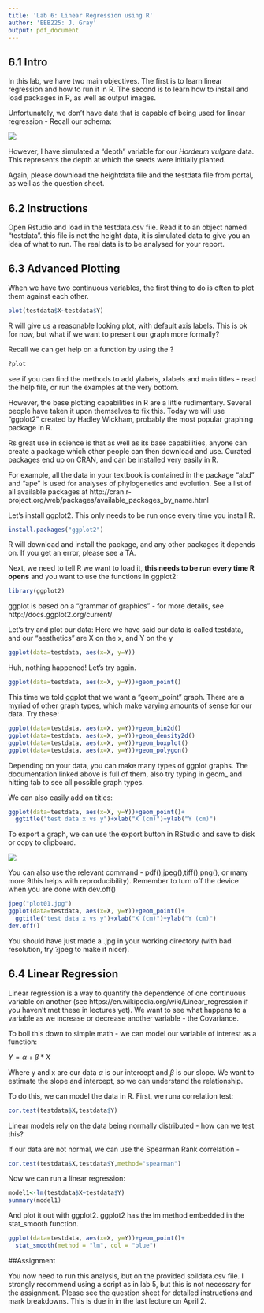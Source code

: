 ```yaml
---
title: 'Lab 6: Linear Regression using R'
author: 'EEB225: J. Gray'
output: pdf_document
---
```

  
## 6.1 Intro

  
In this lab, we have two main objectives. The first is to learn linear regression and how to run it in R. The second is to learn how to install and load packages in R, as well as output images.

Unfortunately, we don't have data that is capable of being used for linear regression - Recall our schema:

![](schema.jpg)


However, I have simulated a "depth" variable for our *Hordeum vulgare* data. This represents the depth at which the seeds were initially planted. 

Again, please download the heightdata file and the testdata file from portal, as well as the question sheet.


## 6.2 Instructions

Open Rstudio and load in the testdata.csv file. Read it to an object named "testdata". this file is not the height data, it is simulated data to give you an idea of what to run. The real data is to be analysed for your report.


## 6.3 Advanced Plotting

When we have two continuous variables, the first thing to do is often to plot them against each other.

```r
plot(testdata$X~testdata$Y)
```

R will give us a reasonable looking plot, with default axis labels. This is ok for now, but what if we want to present our graph more formally?

Recall we can get help on a function by using the ?

```r
?plot
```

see if you can find the methods to add ylabels, xlabels and main titles - read the help file, or run the examples at the very bottom.

However, the base plotting capabilities in R are a little rudimentary. Several people have taken it upon themselves to fix this. Today we will use "ggplot2" created by Hadley Wickham, probably the most popular graphing package in R. 

Rs great use in science is that as well as its base capabilities, anyone can create a package which other people can then download and use. Curated packages end up on CRAN, and can be installed very easily in R. 

For example, all the data in your textbook is contained in the package "abd" and "ape" is used for analyses of phylogenetics and evolution. See a list of all available packages at http://cran.r-project.org/web/packages/available_packages_by_name.html

Let's install ggplot2. This only needs to be run once every time you install R.

```r
install.packages("ggplot2")
```

R will download and install the package, and any other packages it depends on. If you get an error, please see a TA.

Next, we need to tell R we want to load it, **this needs to be run every time R opens** and you want to use the functions in ggplot2:


```r
library(ggplot2)
```

ggplot is based on a "grammar of graphics" - for more details, see http://docs.ggplot2.org/current/

Let's try and plot our data: Here we have said our data is called testdata, and our "aesthetics" are X on the x, and Y on the y 

```r
ggplot(data=testdata, aes(x=X, y=Y))
```

Huh, nothing happened! Let's try again.

```r
ggplot(data=testdata, aes(x=X, y=Y))+geom_point()
```

This time we told ggplot that we want a "geom_point" graph. There are a myriad of other graph types, which make varying amounts of sense for our data. Try these:

```r
ggplot(data=testdata, aes(x=X, y=Y))+geom_bin2d()
ggplot(data=testdata, aes(x=X, y=Y))+geom_density2d()
ggplot(data=testdata, aes(x=X, y=Y))+geom_boxplot()
ggplot(data=testdata, aes(x=X, y=Y))+geom_polygon()
```

Depending on your data, you can make many types of ggplot graphs. The documentation linked above is full of them, also try typing in geom_ and hitting tab to see all possible graph types.

We can also easily add on titles:

```r
ggplot(data=testdata, aes(x=X, y=Y))+geom_point()+
  ggtitle("test data x vs y")+xlab("X (cm)")+ylab("Y (cm)")
```

To export a graph, we can use the export button in RStudio and save to disk or copy to clipboard.

![](export.jpg)

You can also use the relevant command - pdf(),jpeg(),tiff(),png(), or many more 9this helps with reproducibility). Remember to turn off the device when you are done with dev.off()

```r
jpeg("plot01.jpg")
ggplot(data=testdata, aes(x=X, y=Y))+geom_point()+
  ggtitle("test data x vs y")+xlab("X (cm)")+ylab("Y (cm)")
dev.off()
```


You should have just made a .jpg in your working directory (with bad resolution, try ?jpeg to make it nicer).


## 6.4 Linear Regression

Linear regression is a way to quantify the dependence of one continuous variable on another (see https://en.wikipedia.org/wiki/Linear_regression if you haven't met these in lectures yet). We want to see what happens to a variable as we increase or decrease another variable - the Covariance.

To boil this down to simple math - we can model our variable of interest as a function:

$Y=\alpha + \beta * X$

Where y and x are our data $\alpha$ is our intercept and $\beta$ is our slope. We want to estimate the slope and intercept, so we can understand the relationship.

To do this, we can model the data in R. First, we runa correlation test:

```r
cor.test(testdata$X,testdata$Y)
```


Linear models rely on the data being normally distributed - how can we test this?

If our data are not normal, we can use the Spearman Rank correlation -

```r
cor.test(testdata$X,testdata$Y,method="spearman")
```

Now we can run a linear regression:

```r
model1<-lm(testdata$X~testdata$Y)
summary(model1)
```

And plot it out with ggplot2. ggplot2 has the lm method embedded in the stat_smooth function.

```r
ggplot(data=testdata, aes(x=X, y=Y))+geom_point()+
  stat_smooth(method = "lm", col = "blue")
```

##Assignment

You now need to run this analysis, but on the provided soildata.csv file. I strongly recommend using a script as in lab 5, but this is not necessary for the assignment. Please see the question sheet for detailed instructions and mark breakdowns. This is due in in the last lecture on April 2.
